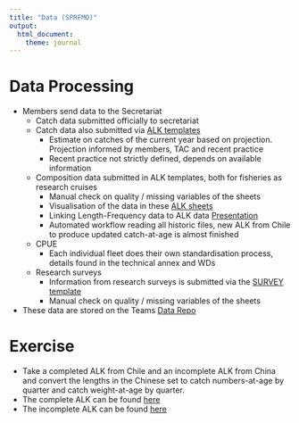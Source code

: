 ```yaml
---
title: "Data (SPRFMO)"
output:
  html_document:
    theme: journal
---
```


# Data Processing

-   Members send data to the Secretariat
    -   Catch data submitted officially to secretariat
    -   Catch data also submitted via [ALK templates](https://southpacificrfmo.sharepoint.com/:x:/r/sites/SPRFMOSCJackMackerelWorkingGroup/Shared%20Documents/General/SC-template-ALK-SPRFMO-V3.2.xlsm?d=wca07804cd4bf463b8ae7e07ee32b2e25&csf=1&web=1&e=5WZ53z)
        -   Estimate on catches of the current year based on projection. Projection informed by members, TAC and recent practice
        -   Recent practice not strictly defined, depends on available information
    -   Composition data submitted in ALK templates, both for fisheries as research cruises
        -   Manual check on quality / missing variables of the sheets
        -   Visualisation of the data in these [ALK sheets](https://southpacificrfmo.sharepoint.com/:u:/r/sites/SPRFMOSC10/Shared%20Documents/Jack%20Mackerel/JJM%20Workshop/SC9%20Data%20Processing%20Files/01_readALK_generateRaisedData.R?csf=1&web=1&e=fxobad)
        -   Linking Length-Frequency data to ALK data [Presentation](https://southpacificrfmo.sharepoint.com/:p:/r/sites/SPRFMOSCJackMackerelWorkingGroup/Shared%20Documents/Data%20Workshop%202021/03%20Presentations/SCW11-03%20Raising%20the%20offshore%20fleet%20data.pptx?d=w28add1b87d224b92b2616fb926e23695&csf=1&web=1&e=oq0BCM)
        -   Automated workflow reading all historic files, new ALK from Chile to produce updated catch-at-age is almost finished
    -   CPUE
        -   Each individual fleet does their own standardisation process, details found in the technical annex and WDs
    -   Research surveys
        -   Information from research surveys is submitted via the [SURVEY template](https://southpacificrfmo.sharepoint.com/:x:/r/sites/SPRFMOSCJackMackerelWorkingGroup/Shared%20Documents/General/SURVEY_SPRFMO_2021.xlsx?d=w0ee4b1db7f40419fb0bc432dccb37a75&csf=1&web=1&e=ZaLgNK)
        -   Manual check on quality / missing variables of the sheets
-   These data are stored on the Teams [Data Repo](https://southpacificrfmo.sharepoint.com/:f:/r/sites/SPRFMOSCJackMackerelWorkingGroup/Shared%20Documents/Data%20repository?csf=1&web=1&e=huLIns)

# Exercise

-   Take a completed ALK from Chile and an incomplete ALK from China and convert the lengths in the Chinese set to catch numbers-at-age by quarter and catch weight-at-age by quarter.
-   The complete ALK can be found [here](https://southpacificrfmo.sharepoint.com/:x:/r/sites/SPRFMOSCJackMackerelWorkingGroup/Shared%20Documents/Data%20Workshop%202021/07%20Personal%20folders/completeALK.xlsm?d=wbf0f406e63dd496fb55e51f5b80d1648&csf=1&web=1&e=5Uhiaj)
-   The incomplete ALK can be found [here](https://southpacificrfmo.sharepoint.com/:x:/r/sites/SPRFMOSCJackMackerelWorkingGroup/Shared%20Documents/Data%20Workshop%202021/07%20Personal%20folders/incompleteALK.xlsm?d=w52c4e6a6a8c444829cef938f30f2668b&csf=1&web=1&e=9bPWoj)
